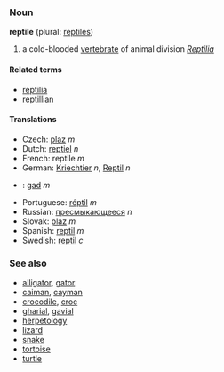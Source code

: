 ===Noun===
'''reptile''' (plural: [[reptiles]])

# a cold-blooded [[vertebrate]] of animal division ''[[Reptilia]]''

====Related terms====
*[[reptilia]]
*[[reptillian]]

====Translations====
*Czech: [[plaz]] ''m''
*Dutch: [[reptiel]] ''n''
*French: reptile ''m''
*German: [[Kriechtier]] ''n'', [[Reptil]] ''n''
*{{pl}}: [[gad]] ''m''
*Portuguese: [[réptil]] ''m''
*Russian: [[прeсмыкaющeeся]] ''n''
*Slovak: [[plaz]] ''m''
*Spanish: [[reptil]] ''m''
*Swedish: [[reptil#Swedish|reptil]] ''c''

===See also===
*[[alligator]], [[gator]]
*[[caiman]], [[cayman]]
*[[crocodile]], [[croc]]
*[[gharial]], [[gavial]]
*[[herpetology]]
*[[lizard]]
*[[snake]]
*[[tortoise]]
*[[turtle]]